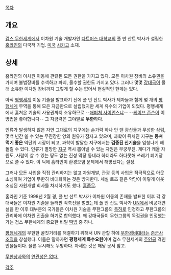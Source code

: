 [[목차]]

== 개요 ==
[[겁스 무한세계]]에서 이차원 기술 개발자인 [[다트머스 대학교]]의 폴 반 산트 박사가 설립한 [[홈라인]]의 다국적 기업. [[미국]] [[시카고]] 소재.

== 상세 ==
홈라인의 이차원 이동에 관련된 모든 권한을 가지고 있다. 모든 이차원 장비의 소유권을 가지며 불법장비를 수색하고 파괴, 몰수할 권한도 가지고 있다. 그러나 몇몇 [[강대국]]이 몰래 소유한 이차원 장비까지 그렇게 할 수는 없어서 현실적인 한계는 있다.

아직 [[평행세계]] 이동 기술을 발표하기 전에 폴 반 산트 박사가 제자들과 함께 몇 개의 [[평행세계]] 무역을 통해 모은 자금만으로 설립했지만 세계 유수의 기업이 되었다. 평행세계에서 훔쳐온 기술의 사용권까지 소유하므로 --[[애퍼처 사이언스]]냐-- --[[케이브 존슨]]이 이 방법을 좋아합니다-- 그 자금력은 그야말로 '''무한'''하다.

인류가 발생하지 않은 자연 그대로의 지구에는 손가락 하나 안 댄 광산들과 무성한 삼림, 몇백 년간 쓸 수 있는 무진장한 양의 원유가 잠자고 있으며, 과학이 뒤처진 지구는 '''등쳐먹기 좋은''' 억단위 시장이 되고, 과학이 발달한 지구에서는 '''검증된 신기술'''을 엄청나게 빼돌릴 수 있다. 인류가 멸망한 [[지구]] 역시 뽑아낼 수 있는 자원은 무궁무진. 게다가 캐올 자원도, 사람이 살 수 있는 땅도 없는 진성 막장 동네라 하더라도 하다못해 쓰레기 폐기장으로 쓸 수 있다. 이 덕에 홈라인이 환경오염 문제에서 해방됐다는 설정.

그러나 모든 사업을 직접 관리하지는 않고 자원개발, 관광 등의 사업은 적극적으로 아웃소싱하여 기업이 무한히 비대화하는 것은 방지한다. 세실 로즈 같은 악당이 이렇게 아웃소싱된 자원개발 회사를 차지하기도 했다. [[흠좀무]].

홈라인 기준 1998년 2월 경, 폴 반 산트 박사가 이차원 이동의 존재를 발표한 이후 각 강대국들은 이차원 기술을 둘러싼 각축전을 벌였는데 폴 반 산트 박사가 [[유엔|UN]]에서 비공개연설을 한 이후 대부분의 국가들은 이차원 기술을 무한그룹의 [[특허]]로 인정하고 무한그룹의 관리하에 이차원 진출을 하기로 합의했다. 왜 강대국들이 무한그룹의 독점권을 인정했는가는 겁스 무한세계의 중요한 비밀 [[떡밥]] 중 하나.

[[평행세계]]의 무한한 골칫거리를 해결하기 위해서 UN 관할 하에 [[무한경비대]]라는 [[준군사조직]]을 창설했다. 이들은 말하자면 '''평행세계 특수요원'''이며 겁스 무한세계의 [[주인공]] 격인 인물들이다. 물론 무시해도 무방하다. 자세한 것은 해당 문서 참고.

[[무한상사]]와의 [[그런 거 없다|연관성은 없다.]]

[[각주]]
